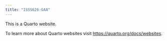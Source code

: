 ```yaml
---
title: "ISSS626-GAA"
---
```


This is a Quarto website.

To learn more about Quarto websites visit <https://quarto.org/docs/websites>.
